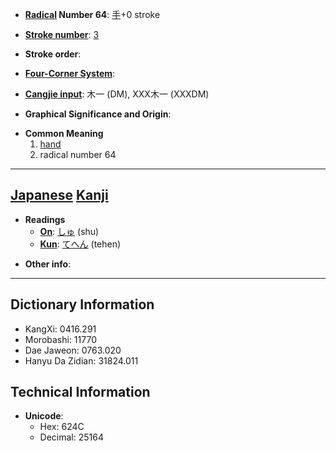 * '''[[Wiktionary:Chinese radical index| Radical]] Number 64''': [[Wiktionary:Chinese radical index 手|手]]+0 stroke

* '''[[Wiktionary:Chinese total strokes index|Stroke number]]''': [[Wiktionary:Chinese total strokes index 3|3]]

* '''Stroke order''': 

* '''[[Wiktionary:Chinese four corner index|Four-Corner System]]''': 

* '''[[Wiktionary:Chinese Cangjie index|Cangjie input]]''': 木一 (DM), XXX木一 (XXXDM)

* '''Graphical Significance and Origin''': 

* '''Common Meaning'''
*#[[hand]]
*# radical number 64


----

== [[Japanese]] [[Kanji]] ==

* '''Readings'''
** '''[[On]]''': [[しゅ]] (shu)
** '''[[Kun]]''': [[てへん]] (tehen)

* '''Other info''':  

----

== Dictionary Information ==

* KangXi: 0416.291
* Morobashi: 11770
* Dae Jaweon: 0763.020
* Hanyu Da Zidian: 31824.011

== Technical Information ==

* '''Unicode''':
** Hex: 624C
** Decimal: 25164